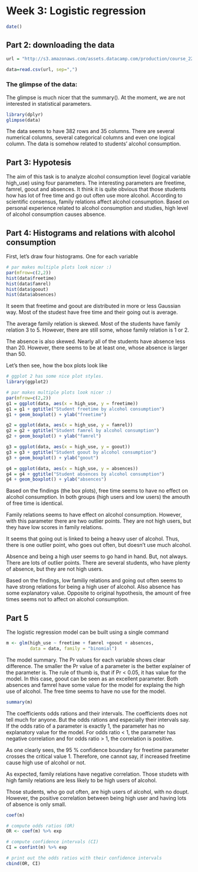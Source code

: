 # Week 3: Logistic regression


```r
date()
```

## Part 2: downloading the data

```r
url = "http://s3.amazonaws.com/assets.datacamp.com/production/course_2218/datasets/alc.txt" 

data=read.csv(url, sep=",")


```

### The glimpse of the data:

The glimpse is much nicer that the summary(). At the moment, we are not interested in statistical parameters.

```r
library(dplyr)
glimpse(data)


```

The data seems to have 382 rows and 35 columns. There are several numerical columns, several categorical columns and even one logical column. The data is somehow related to students' alcohol consumption.

## Part 3: Hypotesis

The aim of this task is to analyze alcohol consumption level (logical variable high_use) using four parameters. The interesting parameters are freetime, famrel, goout and absences. It think it is quite obvious that those students how has lot of free time and go out often use more alcohol. According to scientific consensus, family relations affect alcohol consumption. Based on personal experience related to alcohol consumption and studies, high level of alcohol consumption causes absence.

## Part 4: Histograms and relations with alcohol consumption

First, let's draw four histograms. One for each variable

```r
# par makes multiple plots look nicer :)
par(mfrow=c(2,2))
hist(data$freetime)
hist(data$famrel)
hist(data$goout)
hist(data$absences)

```

It seem that freetime and goout are distributed in more or less Gaussian way. Most of the studest have free time and their going out is average.

The average family relation is skewed. Most of the students have family relation 3 to 5. However, there are still some, whose family relation is 1 or 2. 

The absence is also skewed. Nearly all of the students have absence less than 20. However, there seems to be at least one, whose absence is larger than 50.

Let's then see, how the box plots look like

```r
# ggplot 2 has some nice plot styles.
library(ggplot2)

# par makes multiple plots look nicer :)
par(mfrow=c(2,2))
g1 = ggplot(data, aes(x = high_use, y = freetime))
g1 = g1 + ggtitle("Student freetime by alcohol consumption")
g1 + geom_boxplot() + ylab("freetime")

g2 = ggplot(data, aes(x = high_use, y = famrel))
g2 = g2 + ggtitle("Student famrel by alcohol consumption")
g2 + geom_boxplot() + ylab("famrel")

g3 = ggplot(data, aes(x = high_use, y = goout))
g3 = g3 + ggtitle("Student goout by alcohol consumption")
g3 + geom_boxplot() + ylab("goout")

g4 = ggplot(data, aes(x = high_use, y = absences))
g4 = g4 + ggtitle("Student absences by alcohol consumption")
g4 + geom_boxplot() + ylab("absences")

```

Based on the findings (the box plots), free time seems to have no effect on alcohol consumption. In both groups (high users and low users) the amouth of free time is identical.

Family relations seems to have effect on alcohol consumption. However, with this parameter there are two outlier points. They are not high users, but they have low scores in family relations.

It seems that going out is linked to being a heavy user of alcohol. Thus, there is one outlier point, who goes out often, but doesn't use much alcohol.

Absence and being a high user seems to go hand in hand. But, not always. There are lots of outlier points. There are several students, who have plenty of absence, but they are not high users.

Based on the findings, low familiy relations and going out often seems to have strong relations for being a high user of alcohol. Also absence has some explanatory value. Opposite to original hypothesis, the amount of free times seems not to affect on alcohol consumption.

## Part 5

The logistic regression model can be built using a single command

```r
m <- glm(high_use ~ freetime + famrel +goout + absences, 
         data = data, family = "binomial")
```

The model summary. The Pr values for each variable shows clear difference. The smaller the Pr value of a parameter is the better explainer of the parameter is. The rule of thumb is, that if Pr < 0.05, it has value for the model. In this case, goout can be seen as an excellent parameter. Both absences and famrel have some value for the model for explaing the high use of alcohol. The free time seems to have no use for the model.

```r
summary(m)
```
The coefficients odds rations and their intervals. The coefficients does not tell much for anyone. But the odds rations and especially their intervals say. If the odds ratio of a parameter is exactly 1, the parameter has no explanatory value for the model. For odds ratio < 1, the parameter has negative correlation and for odds ratio > 1, the correlation is positive.

As one clearly sees, the 95 % confidence boundary for freetime parameter crosses the critical value 1. Therefore, one cannot say, if increased freetime cause high use of alcohol or not.

As expected, family relations have negative correlation. Those studets with high family relations are less likely to be high users of alcohol.

Those students, who go out often, are high users of alcohol, with no doupt. However, the positive correlation between being high user and having lots of absence is only small.

```r
coef(m)

# compute odds ratios (OR)
OR <- coef(m) %>% exp

# compute confidence intervals (CI)
CI = confint(m) %>% exp

# print out the odds ratios with their confidence intervals
cbind(OR, CI)

```







